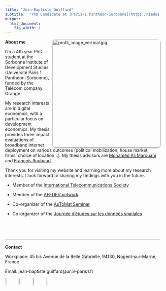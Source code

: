 ```yaml
---
title: "Jean-Baptiste Guiffard"
subtitle:  "PhD Candidate at [Paris-1 Panthéon-Sorbonne](https://iedes.pantheonsorbonne.fr/)"
output:
  html_document:
    fig_width: 1
---
```


<style>
  .rounded-image {
    border-radius: 10px; /* Ajoute des coins arrondis de 10 pixels */
    box-shadow: 0px 2px 4px rgba(0, 0, 0, 0.4); /* Ajoute une ombre de 2 pixels de hauteur et 4 pixels de flou */
  }
</style>

<link rel="shortcut icon" href="favicon.ico">

<!---
<img src="images/profil_image_vertical.jpg" align="right" width="440px"/>

<br clear="left"/>

![](images/profil_image.jpg)
--->

<div>
  <img  align="right" src="images/profil_image_vertical.jpg" class="rounded-image" alt="profil_image_vertical.jpg"  width="350px" >
</div>




**About me**

I'm a 4th year PhD student at the Sorbonne Institute of Development Studies (Université Paris 1 Panthéon-Sorbonne), funded by the Telecom company Orange.

My research interests are in digital economics, with a particular focus on development economics. My thesis provides three impact evaluations of broadband internet deployment on various outcomes (political mobilization, house market, firms' choice of location...). My thesis advisors are [Mohamed Ali Marouani](https://sites.google.com/view/mohamedali-marouani/rieme-conference-paris) and [François Roubaud](https://leda.dauphine.fr/fr/membre/detail-cv/profile/francois-roubaud.html).

Thank you for visiting my website and learning more about my research interests. I look forward to sharing my findings with you in the future.



- Member of the [International Telecommunications Society](https://www.itsworld.org/)

- Member of the [AFEDEV network](https://afedev.fr/)

- Co-organizer of the [AuToMat Seminar](https://jeanbaptisteguiffard.github.io/automat.html)

- Co-organizer of the [Journée d'études sur les données spatiales](https://umr-devsoc.pantheonsorbonne.fr/actualite/journee-detudes-donnees-spatiales-nouvelles-sources-nouvelles-perspectives)




<br clear="left"/>

$~$

----


**Contact**

Workplace: 45 bis Avenue de la Belle Gabrielle, 94130, Nogent-sur-Marne, France

<!---
Phone number: +33 6 87 96 61 05
--->

Email:  jean-baptiste.guiffard@univ-paris1.fr

[![](images/Logo_Twitter.webp){width=8%}](https://twitter.com/JBGuiffard)
[![](images/logo-mastodon.png){width=8%}](https://econtwitter.net/@jbguiffard)
[![](images/logo-linkedin.png){width=8%}](https://www.linkedin.com/in/jean-baptiste-guiffard-b7063090/)
[![](images/threads_logo.png){width=8%}](https://www.threads.net/@jeanbaptisteguiffard)




